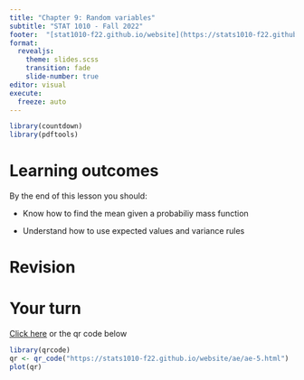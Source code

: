 ```yaml
---
title: "Chapter 9: Random variables"
subtitle: "STAT 1010 - Fall 2022"
footer:  "[stat1010-f22.github.io/website](https://stats1010-f22.github.io/website/)"
format: 
  revealjs: 
    theme: slides.scss
    transition: fade
    slide-number: true
editor: visual
execute:
  freeze: auto
---
```


```r
library(countdown)
library(pdftools)
```

# Learning outcomes

By the end of this lesson you should:

-   Know how to find the mean given a probabiliy mass function

-   Understand how to use expected values and variance rules

# Revision

# Your turn

[Click here](https://stats1010-f22.github.io/website/ae/ae-5.html) or the qr code below

```r
library(qrcode)
qr <- qr_code("https://stats1010-f22.github.io/website/ae/ae-5.html")
plot(qr)
```
